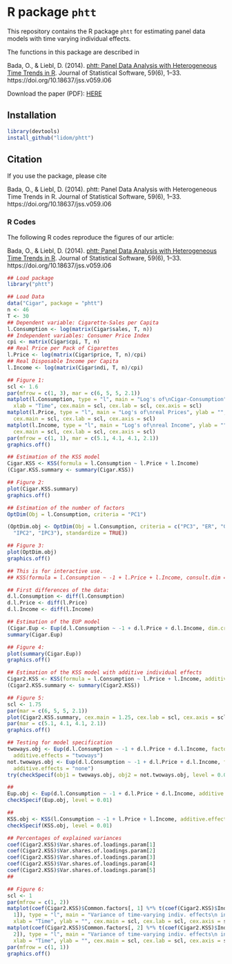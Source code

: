 # R package `phtt`

This repository contains the R package `phtt` for estimating panel data models with time varying individual effects. 

The functions in this package are described in 

Bada, O., & Liebl, D. (2014). [phtt: Panel Data Analysis with Heterogeneous Time Trends in R](https://www.jstatsoft.org/index.php/jss/article/view/v059i06/768). Journal of Statistical Software, 59(6), 1–33. https://doi.org/10.18637/jss.v059.i06


Download the paper (PDF): [HERE](https://www.jstatsoft.org/index.php/jss/article/view/v059i06/768)


## Installation 

```r
library(devtools)
install_github("lidom/phtt")
```

## Citation

If you use the package, please cite 

Bada, O., & Liebl, D. (2014). phtt: Panel Data Analysis with Heterogeneous Time Trends in R. Journal of Statistical Software, 59(6), 1–33. https://doi.org/10.18637/jss.v059.i06


### R Codes 


The following R codes reproduce the figures of our article: 

Bada, O., & Liebl, D. (2014). [phtt: Panel Data Analysis with Heterogeneous Time Trends in R](https://www.jstatsoft.org/index.php/jss/article/view/v059i06/768). Journal of Statistical Software, 59(6), 1–33. https://doi.org/10.18637/jss.v059.i06


```r
## Load package
library("phtt")

## Load Data
data("Cigar", package = "phtt")
n <- 46
T <- 30
## Dependent variable: Cigarette-Sales per Capita
l.Consumption <- log(matrix(Cigar$sales, T, n))
## Independent variables: Consumer Price Index
cpi <- matrix(Cigar$cpi, T, n)
## Real Price per Pack of Cigarettes
l.Price <- log(matrix(Cigar$price, T, n)/cpi)
## Real Disposable Income per Capita
l.Income <- log(matrix(Cigar$ndi, T, n)/cpi)

## Figure 1:
scl <- 1.6
par(mfrow = c(1, 3), mar = c(6, 5, 5, 2.1))
matplot(l.Consumption, type = "l", main = "Log's of\nCigar-Consumption", ylab = "", 
  xlab = "Time", cex.main = scl, cex.lab = scl, cex.axis = scl)
matplot(l.Price, type = "l", main = "Log's of\nreal Prices", ylab = "", xlab = "Time", 
  cex.main = scl, cex.lab = scl, cex.axis = scl)
matplot(l.Income, type = "l", main = "Log's of\nreal Income", ylab = "", xlab = "Time", 
  cex.main = scl, cex.lab = scl, cex.axis = scl)
par(mfrow = c(1, 1), mar = c(5.1, 4.1, 4.1, 2.1))
graphics.off()

## Estimation of the KSS model
Cigar.KSS <- KSS(formula = l.Consumption ~ l.Price + l.Income)
(Cigar.KSS.summary <- summary(Cigar.KSS))

## Figure 2:
plot(Cigar.KSS.summary)
graphics.off()

## Estimation of the number of factors
OptDim(Obj = l.Consumption, criteria = "PC1")

(OptDim.obj <- OptDim(Obj = l.Consumption, criteria = c("PC3", "ER", "GR", "IPC1", 
  "IPC2", "IPC3"), standardize = TRUE))

## Figure 3:
plot(OptDim.obj)
graphics.off()

## This is for interactive use.
## KSS(formula = l.Consumption ~ -1 + l.Price + l.Income, consult.dim = TRUE)

## First differences of the data:
d.l.Consumption <- diff(l.Consumption)
d.l.Price <- diff(l.Price)
d.l.Income <- diff(l.Income)

## Estimation of the EUP model
(Cigar.Eup <- Eup(d.l.Consumption ~ -1 + d.l.Price + d.l.Income, dim.criterion = "PC3"))
summary(Cigar.Eup)

## Figure 4:
plot(summary(Cigar.Eup))
graphics.off()

## Estimation of the KSS model with additive individual effects
Cigar2.KSS <- KSS(formula = l.Consumption ~ l.Price + l.Income, additive.effects = "individual")
(Cigar2.KSS.summary <- summary(Cigar2.KSS))

## Figure 5:
scl <- 1.75
par(mar = c(6, 5, 5, 2.1))
plot(Cigar2.KSS.summary, cex.main = 1.25, cex.lab = scl, cex.axis = scl)
par(mar = c(5.1, 4.1, 4.1, 2.1))
graphics.off()

## Testing for model specification
twoways.obj <- Eup(d.l.Consumption ~ -1 + d.l.Price + d.l.Income, factor.dim = 0, 
  additive.effects = "twoways")
not.twoways.obj <- Eup(d.l.Consumption ~ -1 + d.l.Price + d.l.Income, factor.dim = 2, 
  additive.effects = "none")
try(checkSpecif(obj1 = twoways.obj, obj2 = not.twoways.obj, level = 0.01))

## 
Eup.obj <- Eup(d.l.Consumption ~ -1 + d.l.Price + d.l.Income, additive.effects = "twoways")
checkSpecif(Eup.obj, level = 0.01)

## 
KSS.obj <- KSS(l.Consumption ~ -1 + l.Price + l.Income, additive.effects = "twoways")
checkSpecif(KSS.obj, level = 0.01)

## Percentages of explained variances
coef(Cigar2.KSS)$Var.shares.of.loadings.param[1]
coef(Cigar2.KSS)$Var.shares.of.loadings.param[2]
coef(Cigar2.KSS)$Var.shares.of.loadings.param[3]
coef(Cigar2.KSS)$Var.shares.of.loadings.param[4]
coef(Cigar2.KSS)$Var.shares.of.loadings.param[5]
## 

## Figure 6:
scl <- 1
par(mfrow = c(1, 2))
matplot(coef(Cigar2.KSS)$Common.factors[, 1] %*% t(coef(Cigar2.KSS)$Ind.loadings.param[, 
  1]), type = "l", main = "Variance of time-varying indiv. effects\n in direction of the 1. common factor", 
  xlab = "Time", ylab = "", cex.main = scl, cex.lab = scl, cex.axis = scl)
matplot(coef(Cigar2.KSS)$Common.factors[, 2] %*% t(coef(Cigar2.KSS)$Ind.loadings.param[, 
  2]), type = "l", main = "Variance of time-varying indiv. effects\n in direction of the 2. common factor", 
  xlab = "Time", ylab = "", cex.main = scl, cex.lab = scl, cex.axis = scl)
par(mfrow = c(1, 1))
graphics.off()
```